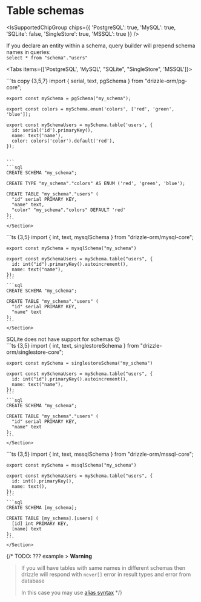 
# Table schemas

<IsSupportedChipGroup chips={{ 'PostgreSQL': true, 'MySQL': true, 'SQLite': false, 'SingleStore': true, 'MSSQL': true }} />

If you declare an entity within a schema, query builder will prepend schema names in queries:<br/>
`select * from "schema"."users"`

<Tabs items={['PostgreSQL', 'MySQL', "SQLite", "SingleStore", 'MSSQL']}>
  <Tab>
    <Section>
    ```ts copy {3,5,7}
    import { serial, text, pgSchema } from "drizzle-orm/pg-core";

    export const mySchema = pgSchema("my_schema");

    export const colors = mySchema.enum('colors', ['red', 'green', 'blue']);

    export const mySchemaUsers = mySchema.table('users', {
      id: serial('id').primaryKey(),
      name: text('name'),
      color: colors('color').default('red'),
    });

    
    ```
    ```sql
    CREATE SCHEMA "my_schema";

    CREATE TYPE "my_schema"."colors" AS ENUM ('red', 'green', 'blue');

    CREATE TABLE "my_schema"."users" (
      "id" serial PRIMARY KEY,
      "name" text,
      "color" "my_schema"."colors" DEFAULT 'red'
    );
    ```
    </Section>
  </Tab>
  <Tab>
    <Section>
    ```ts {3,5}
    import { int, text, mysqlSchema } from "drizzle-orm/mysql-core";

    export const mySchema = mysqlSchema("my_schema")

    export const mySchemaUsers = mySchema.table("users", {
      id: int("id").primaryKey().autoincrement(),
      name: text("name"),
    });
    ```
    ```sql
    CREATE SCHEMA "my_schema";

    CREATE TABLE "my_schema"."users" (
      "id" serial PRIMARY KEY,
      "name" text
    );
    ```
    </Section>
  </Tab>
  <Tab>
  SQLite does not have support for schemas 😕
  </Tab>
  <Tab>
    <Section>
    ```ts {3,5}
    import { int, text, singlestoreSchema } from "drizzle-orm/singlestore-core";

    export const mySchema = singlestoreSchema("my_schema")

    export const mySchemaUsers = mySchema.table("users", {
      id: int("id").primaryKey().autoincrement(),
      name: text("name"),
    });
    ```
    ```sql
    CREATE SCHEMA "my_schema";

    CREATE TABLE "my_schema"."users" (
      "id" serial PRIMARY KEY,
      "name" text
    );
    ```
    </Section>
  </Tab>
  <Tab>
    <Section>
    ```ts {3,5}
    import { int, text, mssqlSchema } from "drizzle-orm/mssql-core";

    export const mySchema = mssqlSchema("my_schema")

    export const mySchemaUsers = mySchema.table("users", {
      id: int().primaryKey(),
      name: text(),
    });
    ```
    ```sql
    CREATE SCHEMA [my_schema];

    CREATE TABLE [my_schema].[users] (
      [id] int PRIMARY KEY,
      [name] text
    );
    ```
    </Section>
  </Tab>
</Tabs>

{/* TODO: ??? example > **Warning**
> If you will have tables with same names in different schemas then drizzle will respond with `never[]` error in result types and error from database
>
> In this case you may use [alias syntax](./joins#join-aliases-and-self-joins) */}
